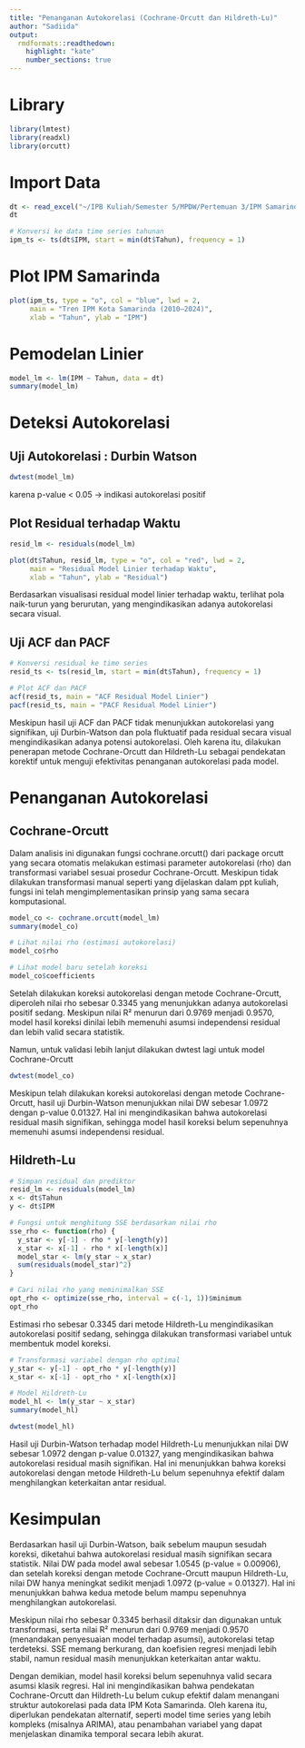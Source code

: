 ---
title: "Penanganan Autokorelasi (Cochrane-Orcutt dan Hildreth-Lu)"
author: "Sadiida"
output: 
  rmdformats::readthedown:
    highlight: "kate"
    number_sections: true
---

# Library
```{r}
library(lmtest)
library(readxl)
library(orcutt)
```


# Import Data
```{r}
dt <- read_excel("~/IPB Kuliah/Semester 5/MPDW/Pertemuan 3/IPM Samarinda 2010-2024.xlsx")
dt

# Konversi ke data time series tahunan
ipm_ts <- ts(dt$IPM, start = min(dt$Tahun), frequency = 1)
```

# Plot IPM Samarinda
```{r}
plot(ipm_ts, type = "o", col = "blue", lwd = 2,
     main = "Tren IPM Kota Samarinda (2010–2024)",
     xlab = "Tahun", ylab = "IPM")

```
# Pemodelan Linier
```{r}
model_lm <- lm(IPM ~ Tahun, data = dt)
summary(model_lm)
```

# Deteksi Autokorelasi

## Uji Autokorelasi : Durbin Watson
```{r}
dwtest(model_lm)
```
karena p-value < 0.05 → indikasi autokorelasi positif

## Plot Residual terhadap Waktu
```{r}
resid_lm <- residuals(model_lm)

plot(dt$Tahun, resid_lm, type = "o", col = "red", lwd = 2,
     main = "Residual Model Linier terhadap Waktu",
     xlab = "Tahun", ylab = "Residual")

```

Berdasarkan visualisasi residual model linier terhadap waktu, terlihat pola naik-turun yang berurutan, yang mengindikasikan adanya autokorelasi secara visual.

## Uji ACF dan PACF
```{r}
# Konversi residual ke time series
resid_ts <- ts(resid_lm, start = min(dt$Tahun), frequency = 1)

# Plot ACF dan PACF
acf(resid_ts, main = "ACF Residual Model Linier")
pacf(resid_ts, main = "PACF Residual Model Linier")
```
Meskipun hasil uji ACF dan PACF tidak menunjukkan autokorelasi yang signifikan, uji Durbin-Watson dan pola fluktuatif pada residual secara visual mengindikasikan adanya potensi autokorelasi. Oleh karena itu, dilakukan penerapan metode Cochrane-Orcutt dan Hildreth-Lu sebagai pendekatan korektif untuk menguji efektivitas penanganan autokorelasi pada model.

# Penanganan Autokorelasi

## Cochrane-Orcutt
Dalam analisis ini digunakan fungsi cochrane.orcutt() dari package orcutt yang secara otomatis melakukan estimasi parameter autokorelasi (rho) dan transformasi variabel sesuai prosedur Cochrane-Orcutt. Meskipun tidak dilakukan transformasi manual seperti yang dijelaskan dalam ppt kuliah, fungsi ini telah mengimplementasikan prinsip yang sama secara komputasional.

```{r}
model_co <- cochrane.orcutt(model_lm)
summary(model_co)
```
```{r}
# Lihat nilai rho (estimasi autokorelasi)
model_co$rho

# Lihat model baru setelah koreksi
model_co$coefficients
```
Setelah dilakukan koreksi autokorelasi dengan metode Cochrane-Orcutt, diperoleh nilai rho sebesar 0.3345 yang menunjukkan adanya autokorelasi positif sedang. Meskipun nilai R² menurun dari 0.9769 menjadi 0.9570, model hasil koreksi dinilai lebih memenuhi asumsi independensi residual dan lebih valid secara statistik.

Namun, untuk validasi lebih lanjut dilakukan dwtest lagi untuk model Cochrane-Orcutt
```{r}
dwtest(model_co)
```
Meskipun telah dilakukan koreksi autokorelasi dengan metode Cochrane-Orcutt, hasil uji Durbin-Watson menunjukkan nilai DW sebesar 1.0972 dengan p-value 0.01327. Hal ini mengindikasikan bahwa autokorelasi residual masih signifikan, sehingga model hasil koreksi belum sepenuhnya memenuhi asumsi independensi residual.

## Hildreth-Lu
```{r}
# Simpan residual dan prediktor
resid_lm <- residuals(model_lm)
x <- dt$Tahun
y <- dt$IPM

# Fungsi untuk menghitung SSE berdasarkan nilai rho
sse_rho <- function(rho) {
  y_star <- y[-1] - rho * y[-length(y)]
  x_star <- x[-1] - rho * x[-length(x)]
  model_star <- lm(y_star ~ x_star)
  sum(residuals(model_star)^2)
}

# Cari nilai rho yang meminimalkan SSE
opt_rho <- optimize(sse_rho, interval = c(-1, 1))$minimum
opt_rho

```
Estimasi rho sebesar 0.3345 dari metode Hildreth-Lu mengindikasikan autokorelasi positif sedang, sehingga dilakukan transformasi variabel untuk membentuk model koreksi.

```{r}
# Transformasi variabel dengan rho optimal
y_star <- y[-1] - opt_rho * y[-length(y)]
x_star <- x[-1] - opt_rho * x[-length(x)]

# Model Hildreth-Lu
model_hl <- lm(y_star ~ x_star)
summary(model_hl)

```

```{r}
dwtest(model_hl)
```
Hasil uji Durbin-Watson terhadap model Hildreth-Lu menunjukkan nilai DW sebesar 1.0972 dengan p-value 0.01327, yang mengindikasikan bahwa autokorelasi residual masih signifikan. Hal ini menunjukkan bahwa koreksi autokorelasi dengan metode Hildreth-Lu belum sepenuhnya efektif dalam menghilangkan keterkaitan antar residual.

# Kesimpulan
Berdasarkan hasil uji Durbin-Watson, baik sebelum maupun sesudah koreksi, diketahui bahwa autokorelasi residual masih signifikan secara statistik. Nilai DW pada model awal sebesar 1.0545 (p-value = 0.00906), dan setelah koreksi dengan metode Cochrane-Orcutt maupun Hildreth-Lu, nilai DW hanya meningkat sedikit menjadi 1.0972 (p-value = 0.01327). Hal ini menunjukkan bahwa kedua metode belum mampu sepenuhnya menghilangkan autokorelasi.

Meskipun nilai rho sebesar 0.3345 berhasil ditaksir dan digunakan untuk transformasi, serta nilai R² menurun dari 0.9769 menjadi 0.9570 (menandakan penyesuaian model terhadap asumsi), autokorelasi tetap terdeteksi. SSE memang berkurang, dan koefisien regresi menjadi lebih stabil, namun residual masih menunjukkan keterkaitan antar waktu.

Dengan demikian, model hasil koreksi belum sepenuhnya valid secara asumsi klasik regresi. Hal ini mengindikasikan bahwa pendekatan Cochrane-Orcutt dan Hildreth-Lu belum cukup efektif dalam menangani struktur autokorelasi pada data IPM Kota Samarinda. Oleh karena itu, diperlukan pendekatan alternatif, seperti model time series yang lebih kompleks (misalnya ARIMA), atau penambahan variabel yang dapat menjelaskan dinamika temporal secara lebih akurat.

